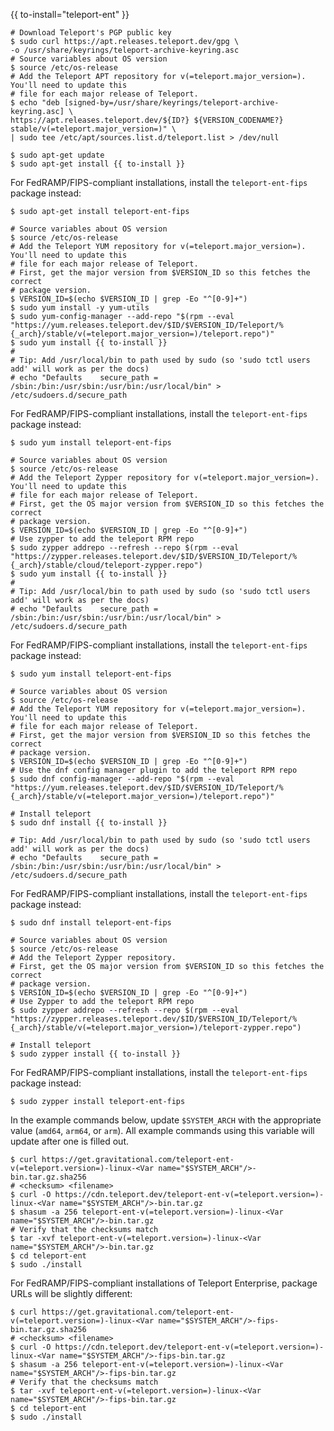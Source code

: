{{ to-install="teleport-ent" }}
<Tabs>
<TabItem label="Debian 9+/Ubuntu 16.04+ (apt)">

```code
# Download Teleport's PGP public key
$ sudo curl https://apt.releases.teleport.dev/gpg \
-o /usr/share/keyrings/teleport-archive-keyring.asc
# Source variables about OS version
$ source /etc/os-release
# Add the Teleport APT repository for v(=teleport.major_version=). You'll need to update this
# file for each major release of Teleport.
$ echo "deb [signed-by=/usr/share/keyrings/teleport-archive-keyring.asc] \
https://apt.releases.teleport.dev/${ID?} ${VERSION_CODENAME?} stable/v(=teleport.major_version=)" \
| sudo tee /etc/apt/sources.list.d/teleport.list > /dev/null

$ sudo apt-get update
$ sudo apt-get install {{ to-install }}
```

For FedRAMP/FIPS-compliant installations, install the `teleport-ent-fips` package instead:

```code
$ sudo apt-get install teleport-ent-fips
```

</TabItem>
<TabItem label="Amazon Linux 2/RHEL 7 (yum)">

```code
# Source variables about OS version
$ source /etc/os-release
# Add the Teleport YUM repository for v(=teleport.major_version=). You'll need to update this
# file for each major release of Teleport.
# First, get the major version from $VERSION_ID so this fetches the correct
# package version.
$ VERSION_ID=$(echo $VERSION_ID | grep -Eo "^[0-9]+")
$ sudo yum install -y yum-utils
$ sudo yum-config-manager --add-repo "$(rpm --eval "https://yum.releases.teleport.dev/$ID/$VERSION_ID/Teleport/%{_arch}/stable/v(=teleport.major_version=)/teleport.repo")"
$ sudo yum install {{ to-install }}
#
# Tip: Add /usr/local/bin to path used by sudo (so 'sudo tctl users add' will work as per the docs)
# echo "Defaults    secure_path = /sbin:/bin:/usr/sbin:/usr/bin:/usr/local/bin" > /etc/sudoers.d/secure_path
```

For FedRAMP/FIPS-compliant installations, install the `teleport-ent-fips` package instead:

```code
$ sudo yum install teleport-ent-fips
```

</TabItem>
<TabItem label="Amazon Linux 2/RHEL 7 (zypper)">

```code
# Source variables about OS version
$ source /etc/os-release
# Add the Teleport Zypper repository for v(=teleport.major_version=). You'll need to update this
# file for each major release of Teleport.
# First, get the OS major version from $VERSION_ID so this fetches the correct
# package version.
$ VERSION_ID=$(echo $VERSION_ID | grep -Eo "^[0-9]+")
# Use zypper to add the teleport RPM repo
$ sudo zypper addrepo --refresh --repo $(rpm --eval "https://zypper.releases.teleport.dev/$ID/$VERSION_ID/Teleport/%{_arch}/stable/cloud/teleport-zypper.repo")
$ sudo yum install {{ to-install }}
#
# Tip: Add /usr/local/bin to path used by sudo (so 'sudo tctl users add' will work as per the docs)
# echo "Defaults    secure_path = /sbin:/bin:/usr/sbin:/usr/bin:/usr/local/bin" > /etc/sudoers.d/secure_path
```

For FedRAMP/FIPS-compliant installations, install the `teleport-ent-fips` package instead:

```code
$ sudo yum install teleport-ent-fips
```

</TabItem>
<TabItem label="Amazon Linux 2023/RHEL 8+ (dnf)">

```code
# Source variables about OS version
$ source /etc/os-release
# Add the Teleport YUM repository for v(=teleport.major_version=). You'll need to update this
# file for each major release of Teleport.
# First, get the major version from $VERSION_ID so this fetches the correct
# package version.
$ VERSION_ID=$(echo $VERSION_ID | grep -Eo "^[0-9]+")
# Use the dnf config manager plugin to add the teleport RPM repo
$ sudo dnf config-manager --add-repo "$(rpm --eval "https://yum.releases.teleport.dev/$ID/$VERSION_ID/Teleport/%{_arch}/stable/v(=teleport.major_version=)/teleport.repo")"

# Install teleport
$ sudo dnf install {{ to-install }}

# Tip: Add /usr/local/bin to path used by sudo (so 'sudo tctl users add' will work as per the docs)
# echo "Defaults    secure_path = /sbin:/bin:/usr/sbin:/usr/bin:/usr/local/bin" > /etc/sudoers.d/secure_path
```

For FedRAMP/FIPS-compliant installations, install the `teleport-ent-fips` package instead:

```code
$ sudo dnf install teleport-ent-fips
```

</TabItem>
<TabItem label="SLES 12 SP5+ and 15 SP5+ (zypper)">

```code
# Source variables about OS version
$ source /etc/os-release
# Add the Teleport Zypper repository.
# First, get the OS major version from $VERSION_ID so this fetches the correct
# package version.
$ VERSION_ID=$(echo $VERSION_ID | grep -Eo "^[0-9]+")
# Use Zypper to add the teleport RPM repo
$ sudo zypper addrepo --refresh --repo $(rpm --eval "https://zypper.releases.teleport.dev/$ID/$VERSION_ID/Teleport/%{_arch}/stable/v(=teleport.major_version=)/teleport-zypper.repo")

# Install teleport
$ sudo zypper install {{ to-install }}
```

For FedRAMP/FIPS-compliant installations, install the `teleport-ent-fips` package instead:

```code
$ sudo zypper install teleport-ent-fips
```

</TabItem>

<TabItem label="Tarball" >

In the example commands below, update `$SYSTEM_ARCH` with the appropriate
value (`amd64`, `arm64`, or `arm`). All example commands using this variable
will update after one is filled out.

```code
$ curl https://get.gravitational.com/teleport-ent-v(=teleport.version=)-linux-<Var name="$SYSTEM_ARCH"/>-bin.tar.gz.sha256
# <checksum> <filename>
$ curl -O https://cdn.teleport.dev/teleport-ent-v(=teleport.version=)-linux-<Var name="$SYSTEM_ARCH"/>-bin.tar.gz
$ shasum -a 256 teleport-ent-v(=teleport.version=)-linux-<Var name="$SYSTEM_ARCH"/>-bin.tar.gz
# Verify that the checksums match
$ tar -xvf teleport-ent-v(=teleport.version=)-linux-<Var name="$SYSTEM_ARCH"/>-bin.tar.gz
$ cd teleport-ent
$ sudo ./install
```

For FedRAMP/FIPS-compliant installations of Teleport Enterprise, package URLs
will be slightly different:

```code
$ curl https://get.gravitational.com/teleport-ent-v(=teleport.version=)-linux-<Var name="$SYSTEM_ARCH"/>-fips-bin.tar.gz.sha256
# <checksum> <filename>
$ curl -O https://cdn.teleport.dev/teleport-ent-v(=teleport.version=)-linux-<Var name="$SYSTEM_ARCH"/>-fips-bin.tar.gz
$ shasum -a 256 teleport-ent-v(=teleport.version=)-linux-<Var name="$SYSTEM_ARCH"/>-fips-bin.tar.gz
# Verify that the checksums match
$ tar -xvf teleport-ent-v(=teleport.version=)-linux-<Var name="$SYSTEM_ARCH"/>-fips-bin.tar.gz
$ cd teleport-ent
$ sudo ./install
```

</TabItem>
</Tabs>
